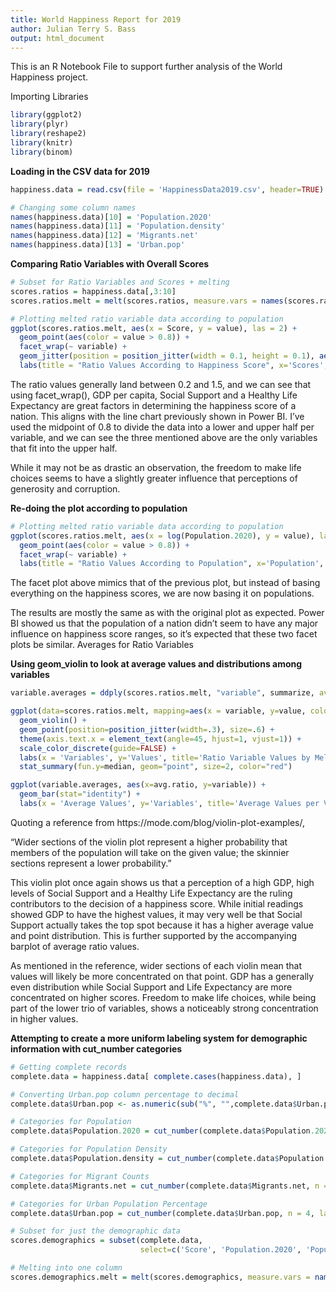 ```yaml
---
title: World Happiness Report for 2019
author: Julian Terry S. Bass
output: html_document
---
```


This is an R Notebook File to support further analysis of the World Happiness project.

Importing Libraries

```r

library(ggplot2)
library(plyr)
library(reshape2)
library(knitr)
library(binom) 

```

**Loading in the CSV data for 2019**

```r
happiness.data = read.csv(file = 'HappinessData2019.csv', header=TRUE)

# Changing some column names
names(happiness.data)[10] = 'Population.2020'
names(happiness.data)[11] = 'Population.density'
names(happiness.data)[12] = 'Migrants.net'
names(happiness.data)[13] = 'Urban.pop'

```

**Comparing Ratio Variables with Overall Scores**

```r

# Subset for Ratio Variables and Scores + melting
scores.ratios = happiness.data[,3:10]
scores.ratios.melt = melt(scores.ratios, measure.vars = names(scores.ratios)[2:7])

# Plotting melted ratio variable data according to population
ggplot(scores.ratios.melt, aes(x = Score, y = value), las = 2) + 
  geom_point(aes(color = value > 0.8)) +
  facet_wrap(~ variable) + 
  geom_jitter(position = position_jitter(width = 0.1, height = 0.1), aes(color = value > 0.8), alpha = 0.5) +
  labs(title = "Ratio Values According to Happiness Score", x='Scores', y='Value by Ratio Variable')


```
The ratio values generally land between 0.2 and 1.5, and we can see that using facet_wrap(), GDP per capita, Social Support and a Healthy Life Expectancy are great factors in determining the happiness score of a nation. This aligns with the line chart previously shown in Power BI. I've used the midpoint of 0.8 to divide the data into a lower and upper half per variable, and we can see the three mentioned above are the only variables that fit into the upper half.

While it may not be as drastic an observation, the freedom to make life choices seems to have a slightly greater influence that perceptions of generosity and corruption.

**Re-doing the plot according to population**

```r

# Plotting melted ratio variable data according to population
ggplot(scores.ratios.melt, aes(x = log(Population.2020), y = value), las = 2) + 
  geom_point(aes(color = value > 0.8)) +
  facet_wrap(~ variable) + 
  labs(title = "Ratio Values According to Population", x='Population', y='Value by Ratio Variable') + geom_jitter(position = position_jitter(width = 0.1, height = 0.1), aes(color = value > 0.8), alpha = 0.5)

```
The facet plot above mimics that of the previous plot, but instead of basing everything on the happiness scores, we are now basing it on populations.

The results are mostly the same as with the original plot as expected. Power BI showed us that the population of a nation didn't seem to have any major influence on happiness score ranges, so it's expected that these two facet plots be similar.
Averages for Ratio Variables

**Using geom_violin to look at average values and distributions among variables**

```r

variable.averages = ddply(scores.ratios.melt, "variable", summarize, avg.ratio = mean(value))

ggplot(data=scores.ratios.melt, mapping=aes(x = variable, y=value, color=variable)) + 
  geom_violin() + 
  geom_point(position=position_jitter(width=.3), size=.6) + 
  theme(axis.text.x = element_text(angle=45, hjust=1, vjust=1)) + 
  scale_color_discrete(guide=FALSE) + 
  labs(x = 'Variables', y='Values', title='Ratio Variable Values by Melting') +
  stat_summary(fun.y=median, geom="point", size=2, color="red")

ggplot(variable.averages, aes(x=avg.ratio, y=variable)) +
  geom_bar(stat="identity") +
  labs(x = 'Average Values', y='Variables', title='Average Values per Variable')

```
Quoting a reference from https://mode.com/blog/violin-plot-examples/,

"Wider sections of the violin plot represent a higher probability that members of the population will take on the given value; the skinnier sections represent a lower probability."

This violin plot once again shows us that a perception of a high GDP, high levels of Social Support and a Healthy Life Expectancy are the ruling contributors to the decision of a happiness score. While initial readings showed GDP to have the highest values, it may very well be that Social Support actually takes the top spot because it has a higher average value and point distribution. This is further supported by the accompanying barplot of average ratio values.

As mentioned in the reference, wider sections of each violin mean that values will likely be more concentrated on that point. GDP has a generally even distribution while Social Support and Life Expectancy are more concentrated on higher scores. Freedom to make life choices, while being part of the lower trio of variables, shows a noticeably strong concentration in higher values.

**Attempting to create a more uniform labeling system for demographic information with cut_number categories**

```r

# Getting complete records
complete.data = happiness.data[ complete.cases(happiness.data), ]

# Converting Urban.pop column percentage to decimal
complete.data$Urban.pop <- as.numeric(sub("%", "",complete.data$Urban.pop,fixed=TRUE))/100

# Categories for Population
complete.data$Population.2020 = cut_number(complete.data$Population.2020, n = 4, labels = c('Class 1 - (Low)', 'Class 2 - (Medium)', 'Class 3 - (High)', 'Class 4 - (Very High)'))

# Categories for Population Density
complete.data$Population.density = cut_number(complete.data$Population.density, n = 4, labels = c('Class 1 - (Low)', 'Class 2 - (Medium)', 'Class 3 - (High)', 'Class 4 - (Very High)'))

# Categories for Migrant Counts
complete.data$Migrants.net = cut_number(complete.data$Migrants.net, n = 4, labels = c('Class 1 - (Low)', 'Class 2 - (Medium)', 'Class 3 - (High)', 'Class 4 - (Very High)'))

# Categories for Urban Population Percentage
complete.data$Urban.pop = cut_number(complete.data$Urban.pop, n = 4, labels = c('Class 1 - (Low)', 'Class 2 - (Medium)', 'Class 3 - (High)', 'Class 4 - (Very High)'))

# Subset for just the demographic data
scores.demographics = subset(complete.data, 
                             select=c('Score', 'Population.2020', 'Population.density', 'Migrants.net', 'Urban.pop'))

# Melting into one column
scores.demographics.melt = melt(scores.demographics, measure.vars = names(scores.demographics)[2:5])

```

